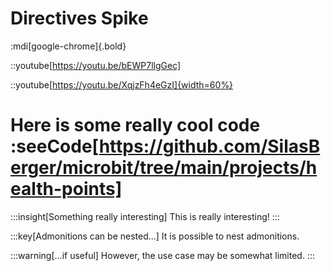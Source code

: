 # Directives Spike

:mdi[google-chrome]{.bold}

::youtube[https://youtu.be/bEWP7llgGec]

::youtube[https://youtu.be/XqjzFh4eGzI]{width=60%}

# Here is some really cool code :seeCode[https://github.com/SilasBerger/microbit/tree/main/projects/health-points]

:::insight[Something really interesting]
This is really interesting!
:::

:::key[Admonitions can be nested...]
It is possible to nest admonitions.

:::warning[...if useful]
However, the use case may be somewhat limited.
:::
